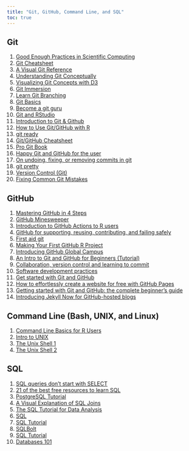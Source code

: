 ```yaml
---
title: "Git, GitHub, Command Line, and SQL"
toc: true
---
```



## Git

1)	[Good Enough Practices in Scientific Computing](https://carpentries-incubator.github.io/good-enough-practices/index.html) 
2)	[Git Cheatsheet](https://anupamkumarkrishnan.hashnode.dev/git-cheatsheet) 
3)	[A Visual Git Reference](http://marklodato.github.io/visual-git-guide/index-en.html) 
4)	[Understanding Git Conceptually](https://www.cduan.com/technical/git/) 
5)	[Visualizing Git Concepts with D3](http://onlywei.github.io/explain-git-with-d3/#) 
6)	[Git Immersion](https://gitimmersion.com/) 
7)	[Learn Git Branching](https://learngitbranching.js.org/)
8)	[Git Basics](https://www.theodinproject.com/lessons/foundations-git-basics)
9)	[Become a git guru](https://www.atlassian.com/git/tutorials)
10)	[Git and RStudio](https://rpubs.com/marschmi/105639)
11)	[Introduction to Git & Github](https://debadritaghosh.hashnode.dev/introduction-to-git-github)
12)	[How to Use Git/GitHub with R](https://rfortherestofus.com/2021/02/how-to-use-git-github-with-r/)
13)	[git ready](https://gitready.com/) 
14)	[Git/GitHub Cheatsheet](https://training.github.com/downloads/github-git-cheat-sheet/)
15)	[Pro Git Book](https://git-scm.com/book/en/v2)
16)	[Happy Git and GitHub for the user](https://happygitwithr.com/) 
17)	[On undoing, fixing, or removing commits in git](https://sethrobertson.github.io/GitFixUm/fixup.html) 
18)	[git pretty](http://justinhileman.info/article/git-pretty/) 
19)	[Version Control (Git) ](https://missing.csail.mit.edu/2020/version-control/)
20)	[Fixing Common Git Mistakes](https://maggieappleton.com/git-mistakes)

## GitHub

1)	[Mastering GitHub in 4 Steps](https://frontenddoctor.hashnode.dev/mastering-github-in-4-steps) 
2)	[GitHub Minesweeper](https://profy.dev/project/github-minesweeper/intro-overview) 
3)	[Introduction to GitHub Actions to R users]( https://beamilz.com/posts/series-gha/2022-series-gha-1-what-is/en/)
4)	[GitHub for supporting, reusing, contributing, and failing safely]( https://www.openscapes.org/blog/2022/05/27/github-illustrated-series/)
5)	[First aid git]( https://firstaidgit.io/#/)
6)	[Making Your First GitHub R Project]( https://codehorizons.com/making-your-first-github-r-project/)
7)	[Introducing GitHub Global Campus]( https://github.blog/2021-09-01-introducing-github-global-campus/)
8)	[An Intro to Git and GitHub for Beginners (Tutorial)](https://product.hubspot.com/blog/git-and-github-tutorial-for-beginners) 
9)	[Collaboration, version control and learning to commit]( https://personalpages.manchester.ac.uk/staff/david.selby/rthritis/2021-03-12-git/)
10)	[Software development practices]( https://r-pkgs.org/software-development-practices.html)
11)	[Get started with Git and GitHub]( https://aosmith16.github.io/spring-r-topics/slides/week01_introduction_git_and_github.html#1)  
12)	[How to effortlessly create a website for free with GitHub Pages]( https://towardsdatascience.com/how-to-create-a-free-github-pages-website-53743d7524e1)
13)	[Getting started with Git and GitHub: the complete beginner’s guide]( https://towardsdatascience.com/getting-started-with-git-and-github-6fcd0f2d4ac6)
14)	[Introducing Jekyll Now for GitHub-hosted blogs](https://www.jekyllnow.com/)

## Command Line (Bash, UNIX, and Linux)

1)	[Command Line Basics for R Users](https://bash-intro.rsquaredacademy.com/) 
2)	[Intro to UNIX](https://data-skills.github.io/unix-and-bash/)
3)	[The Unix Shell 1](https://swcarpentry.github.io/shell-novice/)
4)	[The Unix Shell 2](https://thejacksonlaboratory.github.io/introduction-to-hpc/)

## SQL

1)	[SQL queries don't start with SELECT](https://jvns.ca/blog/2019/10/03/sql-queries-don-t-start-with-select/)
2)	[21 of the best free resources to learn SQL](https://code-love.com/2018/09/01/21-learn-sql/) 
3)	[PostgreSQL Tutorial](https://www.postgresqltutorial.com/)
4)	[A Visual Explanation of SQL Joins](https://blog.codinghorror.com/a-visual-explanation-of-sql-joins/)
5)	[The SQL Tutorial for Data Analysis](https://mode.com/sql-tutorial/introduction-to-sql/)
6)	[SQL](https://www.hackerrank.com/domains/sql)
7)	[SQL Tutorial](https://www.w3schools.com/sql/)
8)	[SQLBolt](https://sqlbolt.com/)
9)	[SQL Tutorial](https://sqlzoo.net/wiki/SQL_Tutorial)
10)	[Databases 101](https://thomaslarock.com/2018/07/databases-101/)


